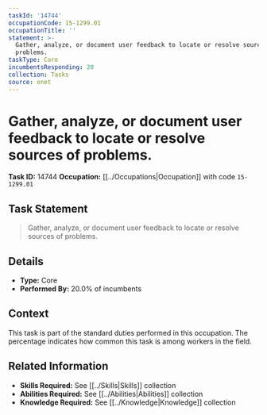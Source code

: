 ```yaml
---
taskId: '14744'
occupationCode: 15-1299.01
occupationTitle: ''
statement: >-
  Gather, analyze, or document user feedback to locate or resolve sources of
  problems.
taskType: Core
incumbentsResponding: 20
collection: Tasks
source: onet
---
```

# Gather, analyze, or document user feedback to locate or resolve sources of problems.

**Task ID:** 14744
**Occupation:** [[../Occupations|Occupation]] with code `15-1299.01`

## Task Statement

> Gather, analyze, or document user feedback to locate or resolve sources of problems.

## Details

- **Type:** Core
- **Performed By:** 20.0% of incumbents

## Context

This task is part of the standard duties performed in this occupation. The percentage indicates how common this task is among workers in the field.

## Related Information

- **Skills Required:** See [[../Skills|Skills]] collection
- **Abilities Required:** See [[../Abilities|Abilities]] collection
- **Knowledge Required:** See [[../Knowledge|Knowledge]] collection
